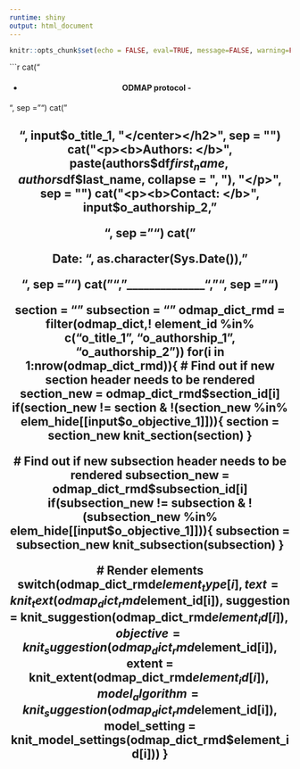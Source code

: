 ```yaml
---
runtime: shiny
output: html_document
---
```

```r
knitr::opts_chunk$set(echo = FALSE, eval=TRUE, message=FALSE, warning=FALSE)
```


```r
cat("<h4><center> - ODMAP protocol - </center></h4>", sep = "")
cat("<h2><center>", input$o_title_1, "</center></h2>", sep = "")
cat("<p><b>Authors: </b>", paste(authors$df$first_name, authors$df$last_name, collapse = ", "), "</p>", sep = "")
cat("<p><b>Contact: </b>", input$o_authorship_2, "</p>", sep = "")
cat("<p><b>Date: </b>", as.character(Sys.Date()), "</p>", sep = "")
cat("\n", "______________", "\n", sep = "")

section = ""
subsection = ""
odmap_dict_rmd = filter(odmap_dict,! element_id %in% c("o_title_1", "o_authorship_1", "o_authorship_2"))
for(i in 1:nrow(odmap_dict_rmd)){
  # Find out if new section header needs to be rendered
  section_new = odmap_dict_rmd$section_id[i]
  if(section_new != section & !(section_new %in% elem_hide[[input$o_objective_1]])){
    section = section_new
    knit_section(section)
  }
  
  # Find out if new subsection header needs to be rendered
  subsection_new = odmap_dict_rmd$subsection_id[i]
  if(subsection_new != subsection & !(subsection_new %in% elem_hide[[input$o_objective_1]])){
    subsection = subsection_new
    knit_subsection(subsection)
  }
  
  # Render elements
  switch(odmap_dict_rmd$element_type[i],
         text = knit_text(odmap_dict_rmd$element_id[i]),
         suggestion = knit_suggestion(odmap_dict_rmd$element_id[i]),
         objective = knit_suggestion(odmap_dict_rmd$element_id[i]),
         extent = knit_extent(odmap_dict_rmd$element_id[i]),
         model_algorithm = knit_suggestion(odmap_dict_rmd$element_id[i]),
         model_setting = knit_model_settings(odmap_dict_rmd$element_id[i]))
}
